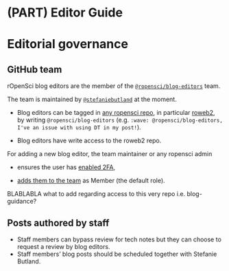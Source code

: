 #  (PART) Editor Guide {-}

# Editorial governance {#editormeta}

## GitHub team

rOpenSci blog editors are the member of the [`@ropensci/blog-editors`](https://github.com/orgs/ropensci/teams/blog-editors) team.

The team is maintained by [`@stefaniebutland`](https://github.com/stefaniebutland) at the moment.

* Blog editors can be tagged in [any ropensci repo](https://github.com/ropensci/), in particular [roweb2](https://github.com/ropensci/roweb2/), by writing `@ropensci/blog-editors` (e.g. `:wave: @ropensci/blog-editors, I've an issue with using DT in my post!`).

* Blog editors have write access to the roweb2 repo.

For adding a new blog editor, the team maintainer or any ropensci admin

* ensures the user has [enabled 2FA](https://help.github.com/en/github/authenticating-to-github/securing-your-account-with-two-factor-authentication-2fa),

* [adds them to the team](https://github.com/orgs/ropensci/teams/blog-editors/members) as Member (the default role).

BLABLABLA what to add regarding access to this very repo i.e. blog-guidance?

## Posts authored by staff

* Staff members can bypass review for tech notes but they can choose to request a review by blog editors.
* Staff members' blog posts should be scheduled together with Stefanie Butland.